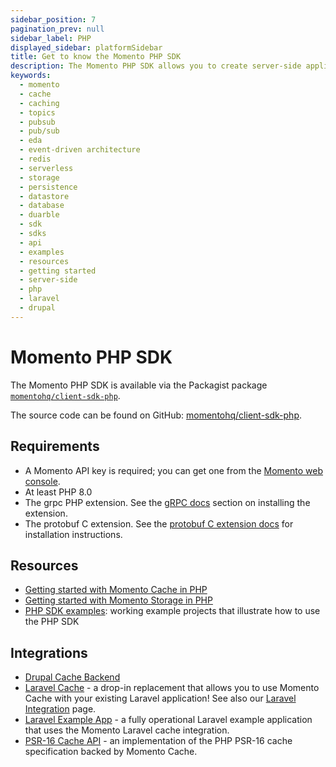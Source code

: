 ```yaml
---
sidebar_position: 7
pagination_prev: null
sidebar_label: PHP
displayed_sidebar: platformSidebar
title: Get to know the Momento PHP SDK
description: The Momento PHP SDK allows you to create server-side applications, and take advantage of Momento's caching and pub-sub features. Find resources and examples here!
keywords:
  - momento
  - cache
  - caching
  - topics
  - pubsub
  - pub/sub
  - eda
  - event-driven architecture
  - redis
  - serverless
  - storage
  - persistence
  - datastore
  - database
  - duarble
  - sdk
  - sdks
  - api
  - examples
  - resources
  - getting started
  - server-side
  - php
  - laravel
  - drupal
---
```


# Momento PHP SDK

The Momento PHP SDK is available via the Packagist package [`momentohq/client-sdk-php`](https://packagist.org/packages/momentohq/client-sdk-php).

The source code can be found on GitHub: [momentohq/client-sdk-php](https://github.com/momentohq/client-sdk-php).

## Requirements

- A Momento API key is required; you can get one from the [Momento web console](https://console.gomomento.com/).
- At least PHP 8.0
- The grpc PHP extension. See the [gRPC docs](https://github.com/grpc/grpc/blob/master/src/php/README.md) section on installing the extension.
- The protobuf C extension. See the [protobuf C extension docs](https://developers.google.com/google-ads/api/docs/client-libs/php/protobuf#c_implementation) for installation instructions.

## Resources

- [Getting started with Momento Cache in PHP](/platform/sdks/php/cache)
- [Getting started with Momento Storage in PHP](/platform/sdks/php/storage)
- [PHP SDK examples](https://github.com/momentohq/client-sdk-php/blob/main/examples/README.md): working example projects that illustrate how to use the PHP SDK

## Integrations

- [Drupal Cache Backend](/cache/integrations/drupal-integration.md)
- [Laravel Cache](https://github.com/momentohq/laravel-cache) - a drop-in replacement that allows you to use Momento Cache with your existing Laravel application! See also our [Laravel Integration](/cache/integrations/momento-cache-laravel-php.md) page.
- [Laravel Example App](https://github.com/momentohq/laravel-example) - a fully operational Laravel example application that uses the Momento Laravel cache integration.
- [PSR-16 Cache API](https://github.com/momentohq/client-sdk-php/blob/main/README-PSR16.md) - an implementation of the PHP PSR-16 cache specification backed by Momento Cache.
